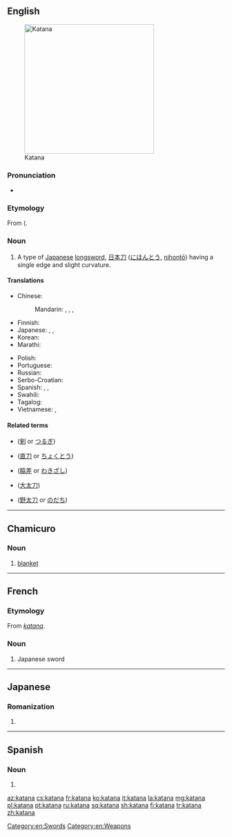 ==English==
{{wikipedia}}
[[File:Antique Japanese katana.JPG|300px|thumb|Katana]]

===Pronunciation===
* {{a|US}} {{IPA|/kəˈtɑnə/|[kɪ̈ˈtʰɑnə]|lang=en}}

===Etymology===
From {{etyl|ja|en}} {{m|ja|刀|sc=Jpan}} ({{m|ja|かたな|sc=Jpan|tr=katana|lit=[[sword]]}}.

===Noun===
{{en-noun|katana|katanas}}

# A type of [[Japanese]] [[longsword]], [[日本刀]] ([[にほんとう]], [[nihontō]]) having a single edge and slight curvature.

====Translations====
{{trans-top|a type of Japanese longsword}}
* Chinese:
*: Mandarin: {{t+|cmn|日本刀|tr=Rìběndāo|sc=Hani}}, {{t|cmn|武士刀|tr=wǔshìdāo|sc=Hani}}, {{t|cmn|卡塔納|sc=Hani}}, {{t|cmn|卡塔纳|tr=kǎtǎnà|sc=Hani}}
* Finnish: {{t+|fi|katana}}
* Japanese: {{t+|ja|かたな|tr=katana}}, {{t+|ja|刀|tr=かたな, katana}}, {{t|ja|日本刀|tr=にほんとう, nihontō}}
* Korean: {{t|ko|가타나|sc=Hang}}
* Marathi: {{t|mr|काताना|f|tr=kātānā|sc=Deva}}
{{trans-mid}}
* Polish: {{t+|pl|katana|f}}
* Portuguese: {{t+|pt|catana|f}}
* Russian: {{t+|ru|ката́на|f}}
* Serbo-Croatian: {{t+|sh|katana|f}}
* Spanish: {{t+|es|catana|f}}, {{t|es|catán|m}}, {{t|es|katana|f}}
* Swahili: {{t|sw|katana}}
* Tagalog: {{t|tl|katana}}
* Vietnamese: {{t|vi|katana}}, {{t|vi|ca-ta-na}}
{{trans-bottom}}

====Related terms====
* {{l|en|tsurugi}} ([[剣]] or [[つるぎ]])
* {{l|en|chokutō}} ([[直刀]] or [[ちょくとう]])
* {{l|en|wakizashi}} ([[脇差]] or [[わきざし]])
* {{l|en|ōdachi}} ([[大太刀]])
* {{l|en|nodachi}} ([[野太刀]] or [[のだち]])

[[Category:en:Swords]]
[[Category:en:Weapons]]

----

==Chamicuro==

===Noun===
{{head|ccc|noun}}

# [[blanket]]

----

==French==
{{wikipedia|lang=fr}}

===Etymology===
From {{etyl|ja|fr}} ''[[#Japanese|katana]]''.

===Noun===
{{fr-noun|m}}

# Japanese sword

----

==Japanese==

===Romanization===
{{ja-romaji}}

# {{ja-romanization of|かたな}}

----

==Spanish==

===Noun===
{{es-noun|f}}

# {{alternative spelling of|catana|lang=es}}

[[az:katana]]
[[cs:katana]]
[[fr:katana]]
[[ko:katana]]
[[it:katana]]
[[la:katana]]
[[mg:katana]]
[[pl:katana]]
[[pt:katana]]
[[ru:katana]]
[[sq:katana]]
[[sh:katana]]
[[fi:katana]]
[[tr:katana]]
[[zh:katana]]